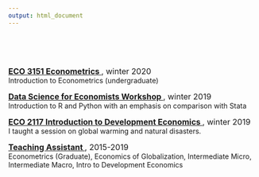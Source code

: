 ```yaml
---
output: html_document
---
```

<br>
<br>
<br>


<font size="3">[<b>ECO 3151 Econometrics </b>](https://catalogue.uottawa.ca/en/courses/eco/), winter 2020</font> <br>
Introduction to Econometrics (undergraduate)
<br>

<font size="3">[<b>Data Science for Economists Workshop </b>](), winter 2019</font> <br>
Introduction to R and Python with an emphasis on comparison with Stata
<br>

<font size="3">[<b>ECO 2117 Introduction to Development Economics </b>](https://catalogue.uottawa.ca/en/courses/eco/), winter 2019</font> <br>
I taught a session on global warming and natural disasters.
<br>

<font size="3">[<b>Teaching Assistant </b>](), 2015-2019</font> <br>
Econometrics (Graduate), Economics of Globalization, Intermediate Micro, Intermediate Macro, Intro to Development Economics
